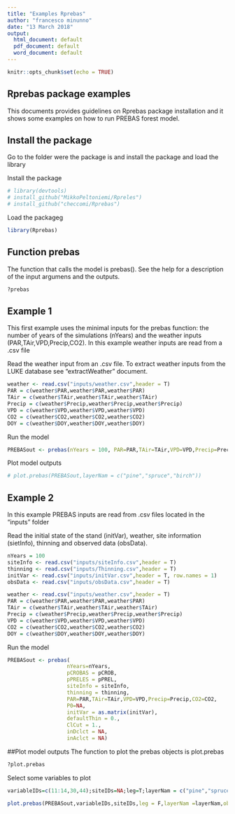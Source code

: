 ```yaml
---
title: "Examples Rprebas"
author: "francesco minunno"
date: "13 March 2018"
output:
  html_document: default
  pdf_document: default
  word_document: default
---
```


```r
knitr::opts_chunk$set(echo = TRUE)
```

## Rprebas package examples

This documents provides guidelines on Rprebas package installation and it shows some examples on how to run PREBAS forest model. 



## Install the package

Go to the folder were the package is and install the package and load the library

Install the package
```r
# library(devtools)
# install_github("MikkoPeltoniemi/Rpreles")
# install_github("checcomi/Rprebas")
```

Load the packageg
```r
library(Rprebas)
```


## Function prebas

The function that calls the model is prebas(). See the help for a description of the input argumens and the outputs.


```r
?prebas
```

## Example 1

This first example uses the minimal inputs for the prebas function: the number of years of the simulations (nYears) and the weather inputs (PAR,TAir,VPD,Precip,CO2).
In this example weather inputs are read from a .csv file


Read the weather input from an .csv file. To extract weather inputs from the LUKE database see "extractWeather" document.

```r
weather <- read.csv("inputs/weather.csv",header = T)
PAR = c(weather$PAR,weather$PAR,weather$PAR)
TAir = c(weather$TAir,weather$TAir,weather$TAir)
Precip = c(weather$Precip,weather$Precip,weather$Precip)
VPD = c(weather$VPD,weather$VPD,weather$VPD)
CO2 = c(weather$CO2,weather$CO2,weather$CO2)
DOY = c(weather$DOY,weather$DOY,weather$DOY)
```

Run the model
```r
PREBASout <- prebas(nYears = 100, PAR=PAR,TAir=TAir,VPD=VPD,Precip=Precip,CO2=CO2)
```

Plot model outputs
```r
# plot.prebas(PREBASout,layerNam = c("pine","spruce","birch"))
```



## Example 2

In this example PREBAS inputs are read from .csv files located in the "inputs" folder

Read the initial state of the stand (initVar), weather, site information (sietInfo), thinning and observed data (obsData).

```r
nYears = 100
siteInfo <- read.csv("inputs/siteInfo.csv",header = T)
thinning <- read.csv("inputs/Thinning.csv",header = T)
initVar <- read.csv("inputs/initVar.csv",header = T, row.names = 1)
obsData <- read.csv("inputs/obsData.csv",header = T)

weather <- read.csv("inputs/weather.csv",header = T)
PAR = c(weather$PAR,weather$PAR,weather$PAR)
TAir = c(weather$TAir,weather$TAir,weather$TAir)
Precip = c(weather$Precip,weather$Precip,weather$Precip)
VPD = c(weather$VPD,weather$VPD,weather$VPD)
CO2 = c(weather$CO2,weather$CO2,weather$CO2)
DOY = c(weather$DOY,weather$DOY,weather$DOY)
```


Run the model
```r
PREBASout <- prebas(
                   nYears=nYears,
                   pCROBAS = pCROB,
                   pPRELES = pPREL,
                   siteInfo = siteInfo,
                   thinning = thinning,
                   PAR=PAR,TAir=TAir,VPD=VPD,Precip=Precip,CO2=CO2,
                   P0=NA,
                   initVar = as.matrix(initVar),
                   defaultThin = 0.,
                   ClCut = 1.,
                   inDclct = NA,
                   inAclct = NA)
```


##Plot model outputs
The function to plot the prebas objects is plot.prebas
```r
?plot.prebas
```


Select some variables to plot 

```r
variableIDs=c(11:14,30,44);siteIDs=NA;leg=T;layerNam = c("pine","spruce","birch")

plot.prebas(PREBASout,variableIDs,siteIDs,leg = F,layerNam =layerNam,obsData = obsData)
```


